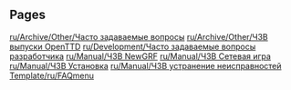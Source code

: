 
== Pages ==
[[ru/Archive/Other/Часто задаваемые вопросы]]
[[ru/Archive/Other/ЧЗВ выпуски OpenTTD]]
[[ru/Development/Часто задаваемые вопросы разработчика]]
[[ru/Manual/ЧЗВ NewGRF]]
[[ru/Manual/ЧЗВ Сетевая игра]]
[[ru/Manual/ЧЗВ Установка]]
[[ru/Manual/ЧЗВ устранение неисправностей]]
[[Template/ru/FAQmenu]]
